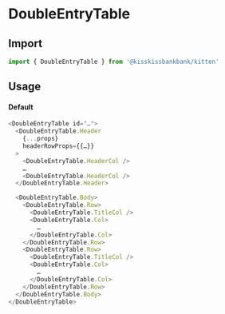 
<Meta title="Tables/DoubleEntryTable" component={DoubleEntryTable} />

# DoubleEntryTable

<Canvas>
  <Story name="DoubleEntryTable" story={stories.Default} />
</Canvas>

## Import

```js
import { DoubleEntryTable } from '@kisskissbankbank/kitten'
```

## Usage

#### Default

```js
<DoubleEntryTable id="…">
  <DoubleEntryTable.Header
    {...props}
    headerRowProps={{…}}
  >
    <DoubleEntryTable.HeaderCol />
    …
    <DoubleEntryTable.HeaderCol />
  </DoubleEntryTable.Header>

  <DoubleEntryTable.Body>
    <DoubleEntryTable.Row>
      <DoubleEntryTable.TitleCol />
      <DoubleEntryTable.Col>
        …
      </DoubleEntryTable.Col>
    </DoubleEntryTable.Row>
    <DoubleEntryTable.Row>
      <DoubleEntryTable.TitleCol />
      <DoubleEntryTable.Col>
        …
      </DoubleEntryTable.Col>
    </DoubleEntryTable.Row>
  </DoubleEntryTable.Body>
</DoubleEntryTable>
```
